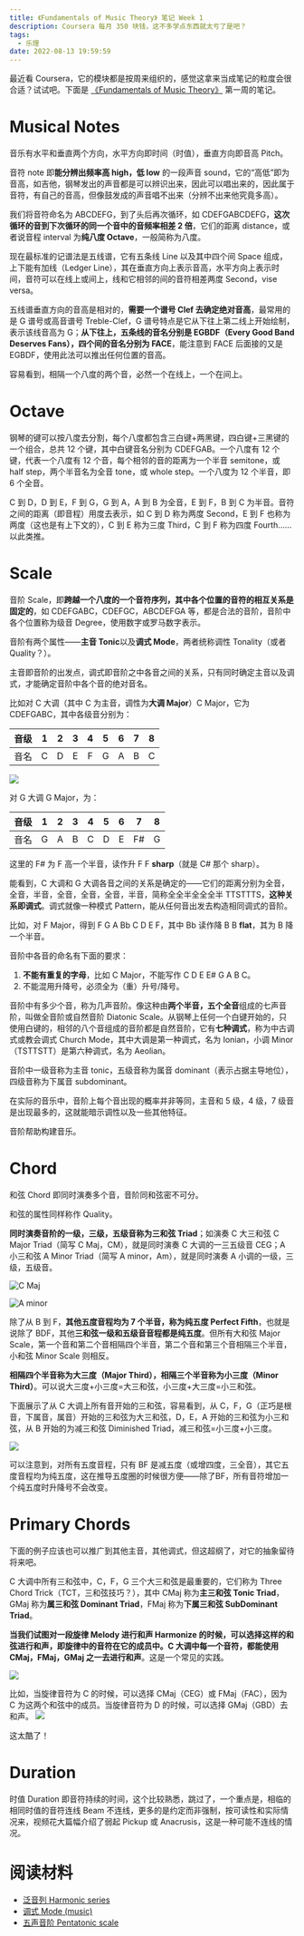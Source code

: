 ```yaml
---
title: 《Fundamentals of Music Theory》 笔记 Week 1
description: Coursera 每月 350 块钱，这不多学点东西就太亏了是吧？
tags:
  - 乐理
date: 2022-08-13 19:59:59
---
```


最近看 Coursera，它的模块都是按周来组织的，感觉这拿来当成笔记的粒度会很合适？试试吧。下面是 [《Fundamentals of Music Theory》](https://www.coursera.org/learn/edinburgh-music-theory) 第一周的笔记。

# Musical Notes

音乐有水平和垂直两个方向，水平方向即时间（时值），垂直方向即音高 Pitch。

音符 note 即**能分辨出频率高 high，低 low** 的一段声音 sound，它的“高低”即为音高，如吉他，钢琴发出的声音都是可以辨识出来，因此可以唱出来的，因此属于音符，有自己的音高，但像鼓发成的声音唱不出来（分辨不出来他究竟多高）。

我们将音符命名为 ABCDEFG，到了头后再次循环，如 CDEFGABCDEFG，**这次循环的音到下次循环的同一个音中的音频率相差 2 倍**，它们的距离 distance，或者说音程 interval 为**纯八度 Octave**，一般简称为八度。

现在最标准的记谱法是五线谱，它有五条线 Line 以及其中四个间 Space 组成，上下能有加线（Ledger Line），其在垂直方向上表示音高，水平方向上表示时间，音符可以在线上或间上，线和它相邻的间的音符相差两度 Second，vise versa。

五线谱垂直方向的音高是相对的，**需要一个谱号 Clef 去确定绝对音高**，最常用的是 G 谱号或高音谱号 Treble-Clef，G 谱号特点是它从下往上第二线上开始绘制，表示该线音高为 G；**从下往上，五条线的音名分别是 EGBDF（Every Good Band Deserves Fans），四个间的音名分别为 FACE**，能注意到 FACE 后面接的又是 EGBDF，使用此法可以推出任何位置的音高。

容易看到，相隔一个八度的两个音，必然一个在线上，一个在间上。

# Octave

钢琴的键可以按八度去分割，每个八度都包含三白键+两黑键，四白键+三黑键的一个组合，总共 12 个键，其中白键音名分别为 CDEFGAB。一个八度有 12 个键，代表一个八度有 12 个音，每个相邻的音的距离为一个半音 semitone，或 half step，两个半音名为全音 tone，或 whole step。一个八度为 12 个半音，即 6 个全音。

C 到 D，D 到 E，F 到 G，G 到 A，A 到 B 为全音，E 到 F，B 到 C 为半音。音符之间的距离（即音程）用度去表示，如 C 到 D 称为两度 Second，E 到 F 也称为两度（这也是有上下文的），C 到 E 称为三度 Third，C 到 F 称为四度 Fourth……以此类推。

# Scale

音阶 Scale，即**跨越一个八度的一个音符序列，其中各个位置的音符的相互关系是固定的**，如 CDEFGABC，CDEFGC，ABCDEFGA 等，都是合法的音阶，音阶中各个位置称为级音 Degree，使用数字或罗马数字表示。

音阶有两个属性——**主音 Tonic**以及**调式 Mode**，两者统称调性 Tonality（或者 Quality？）。

主音即音阶的出发点，调式即音阶之中各音之间的关系，只有同时确定主音以及调式，才能确定音阶中各个音的绝对音名。

比如对 C 大调（其中 C 为主音，调性为**大调 Major**）C Major，它为 CDEFGABC，其中各级音分别为：

|音级|1|2|3|4|5|6|7|8|
|:--:|:--:|:--:|:--:|:--:|:--:|:--:|:--:|:--:|
|音名|C|D|E|F|G|A|B|C|

![](/images/articles/《Fundamentals_of_Music_Theory》学习笔记_1/C_Major_Scale.png)

对 G 大调 G Major，为：

|音级|1|2|3|4|5|6|7|8|
|:--:|:--:|:--:|:--:|:--:|:--:|:--:|:--:|:--:|
|音名|G|A|B|C|D|E|F#|G|

这里的 F# 为 F 高一个半音，读作升 F F **sharp**（就是 C# 那个 sharp）。

能看到，C 大调和 G 大调各音之间的关系是确定的——它们的距离分别为全音，全音，半音，全音，全音，全音，半音，简称全全半全全全半 TTSTTTS，**这种关系即调式**。调式就像一种模式 Pattern，能从任何音出发去构造相同调式的音阶。

比如，对 F Major，得到 F G A Bb C D E F，其中 Bb 读作降 B B **flat**，其为 B 降一个半音。

音阶中各音的命名有下面的要求：

1. **不能有重复的字母**，比如 C Major，不能写作 C D E E# G A B C。
2. 不能混用升降号，必须全为（重）升号/降号。

音阶中有多少个音，称为几声音阶。像这种由**两个半音，五个全音**组成的七声音阶，叫做全音阶或自然音阶 Diatonic Scale。从钢琴上任何一个白键开始的，只使用白键的，相邻的八个音组成的音阶都是自然音阶，它有**七种调式**，称为中古调式或教会调式 Church Mode，其中大调是第一种调式，名为 Ionian，小调 Minor（TSTTSTT）是第六种调式，名为 Aeolian。

音阶中一级音称为主音 tonic，五级音称为属音 dominant（表示占据主导地位），四级音称为下属音 subdominant。

在实际的音乐中，音阶上每个音出现的概率并非等同，主音和 5 级，4 级，7 级音是出现最多的，这就能暗示调性以及一些其他特征。

音阶帮助构建音乐。

# Chord

和弦 Chord 即同时演奏多个音，音阶同和弦密不可分。

和弦的属性同样称作 Quality。

**同时演奏音阶的一级，三级，五级音称为三和弦 Triad**；如演奏 C 大三和弦 C Major Triad（简写 C Maj，CM），就是同时演奏 C 大调的一三五级音 CEG；A 小三和弦 A Minor Triad（简写 A minor，Am），就是同时演奏 A 小调的一级，三级，五级音。

![C Maj](/images/articles/《Fundamentals_of_Music_Theory》学习笔记_1/C_Major_Triad.png)

![A minor](/images/articles/《Fundamentals_of_Music_Theory》学习笔记_1/A_Minor_Triad.png)

除了从 B 到 F，**其他五度音程均为 7 个半音，称为纯五度 Perfect Fifth**，也就是说除了 BDF，其他**三和弦一级和五级音音程都是纯五度**。但所有大和弦 Major Scale，第一个音和第二个音相隔四个半音，第二个音和第三个音相隔三个半音，小和弦 Minor Scale 则相反。

**相隔四个半音称为大三度（Major Third），相隔三个半音称为小三度（Minor Third）**。可以说大三度+小三度=大三和弦，小三度+大三度=小三和弦。

下面展示了从 C 大调上所有音开始的三和弦，容易看到，从 C，F，G（正巧是根音，下属音，属音）开始的三和弦为大三和弦，D，E，A 开始的三和弦为小三和弦，从 B 开始的为减三和弦 Diminished Triad，减三和弦=小三度+小三度。

![](/images/articles/《Fundamentals_of_Music_Theory》学习笔记_1/Triads_From_C_Major_Scale.png)

可以注意到，对所有五度音程，只有 BF 是减五度（或增四度，三全音），其它五度音程均为纯五度，这在推导五度圈的时候很方便——除了BF，所有音符增加一个纯五度时升降号不会改变。

# Primary Chords

下面的例子应该也可以推广到其他主音，其他调式，但这超纲了，对它的抽象留待将来吧。

C 大调中所有三和弦中，C，F，G 三个大三和弦是最重要的，它们称为 Three Chord Trick（TCT，三和弦技巧？），其中 CMaj 称为**主三和弦 Tonic Triad**，GMaj 称为**属三和弦 Dominant Triad**，FMaj 称为**下属三和弦 SubDominant Triad**。

**当我们试图对一段旋律 Melody 进行和声 Harmonize 的时候，可以选择这样的和弦进行和声，即旋律中的音符在它的成员中。C 大调中每一个音符，都能使用 CMaj，FMaj，GMaj 之一去进行和声**。这是一个常见的实践。

![](/images/articles/《Fundamentals_of_Music_Theory》学习笔记_1/TCT_CMajor_Scale.png)

比如，当旋律音符为 C 的时候，可以选择 CMaj（CEG）或 FMaj（FAC），因为 C 为这两个和弦中的成员。当旋律音符为 D 的时候，可以选择 GMaj（GBD）去和声。
![](/images/articles/《Fundamentals_of_Music_Theory》学习笔记_1/TCT_Harmony.png)

这太酷了！

# Duration

时值 Duration 即音符持续的时间，这个比较熟悉，跳过了，一个重点是，相临的相同时值的音符连线 Beam 不连线，更多的是约定而非强制，按可读性和实际情况来，视频花大篇幅介绍了弱起 Pickup 或 Anacrusis，这是一种可能不连线的情况。

# 阅读材料

- [泛音列 Harmonic series](https://www.earmaster.com/music-theory-online/ch04/chapter-4-6.html)
- [调式 Mode (music)](https://en.wikipedia.org/wiki/Mode_(music))
- [五声音阶 Pentatonic scale](http://en.wikipedia.org/wiki/Pentatonic_scale)